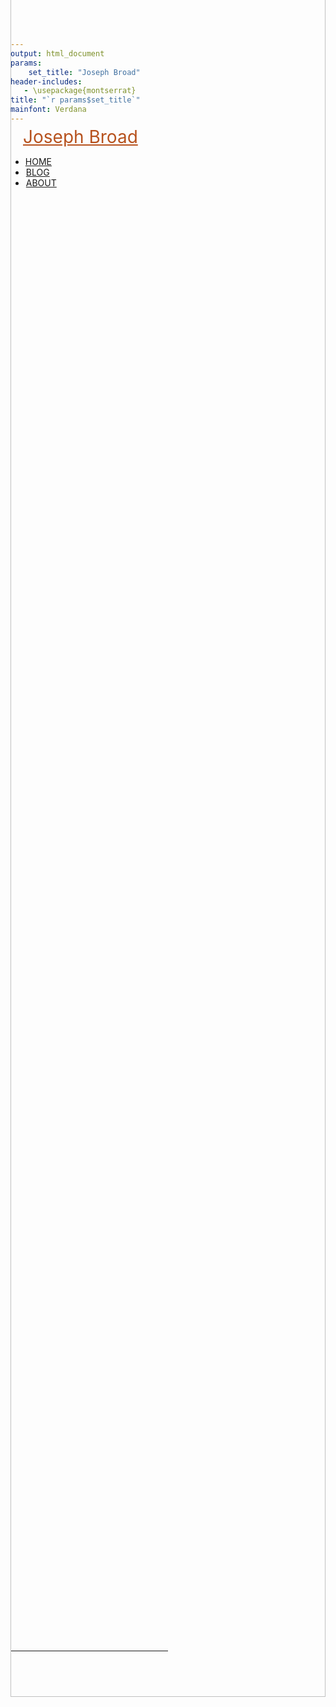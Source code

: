 ```yaml
---
output: html_document
params: 
    set_title: "Joseph Broad"
header-includes:
   - \usepackage{montserrat}
title: "`r params$set_title`"
mainfont: Verdana
---
```

<!-- style -->
<link rel="stylesheet" href="style.css" type="text/css">
<link rel="shortcut icon" href="https://www.dropbox.com/s/8nglbmcubk7bl7y/favicon.png?dl=0">
<link rel="icon" href="https://www.dropbox.com/s/8nglbmcubk7bl7y/favicon.png?dl=0">
<!-- Load an icon library -->
<link rel="stylesheet" href="https://cdnjs.cloudflare.com/ajax/libs/font-awesome/4.7.0/css/font-awesome.min.css">
<!-- header -->
<div class="topnav">
<div class="landing" style = "margin-top: -10px; padding-left: 20px; padding-right: 20px">
  <a href="index.html" style = "font-size: 28px; color: #B7521E;">Joseph Broad</a>
</div>
</div>

<ul>
  <li><a href="#home">HOME</a></li>
  <li style="border-left: 1px solid white;"><a href="#news">BLOG</a></li>
  <li style="border-left: 1px solid white;"><a href="about.html">ABOUT</a></li>
</ul>

<div class="wideboi" style="margin-top: -10vh; z-index:0; height: 70vh">
  <img
    style="object-fit: cover; width: 100%; height: 70vh;"
    src="images/12345.jpg">
</div>


<!-- Footer -->
<ul style="margin-top: 35px;">
  <lib style="padding-left: 15px; padding-right: 15px;">
  <lib><a href="mailto:jbroad@ucdavis.edu"><i class="fa fa-lg fa-envelope"></i></a></lib>
  <lib><a href="https://github.com/jbroad"><i class="fa fa-lg fa-github"></i></a></lib>
  <lib><a href="https://twitter.com/therealjoebroad"><i class="fa fa-lg fa-twitter"></i></a></lib>
  <lib><a href="https://www.linkedin.com/in/joseph-broad-557071a9/"><i class="fa fa-lg fa-linkedin"></i></a></lib>
  </lib>
</ul>
<hr style="width: 50%; border-color: #B7521E; margin-top: -3.5vh;"></hr>

